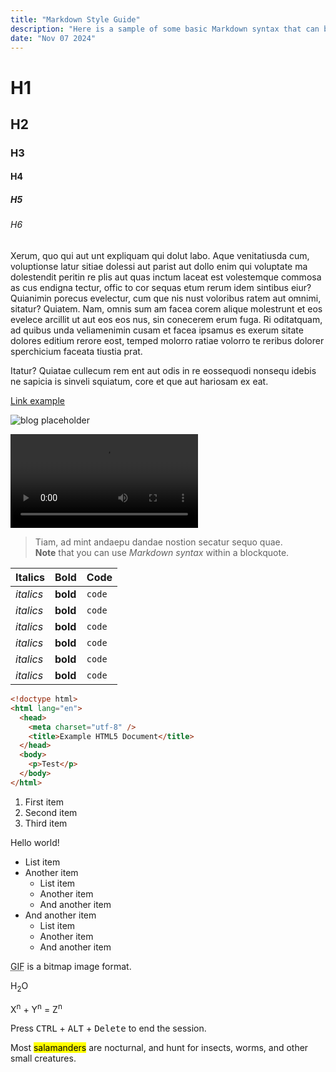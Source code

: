```yaml
---
title: "Markdown Style Guide"
description: "Here is a sample of some basic Markdown syntax that can be used when writing Markdown content in Astro."
date: "Nov 07 2024"
---
```


# H1

## H2

### H3

#### H4

##### H5

###### H6

Xerum, quo qui aut unt expliquam qui dolut labo. Aque venitatiusda cum, voluptionse latur sitiae dolessi aut parist aut dollo enim qui voluptate ma dolestendit peritin re plis aut quas inctum laceat est volestemque commosa as cus endigna tectur, offic to cor sequas etum rerum idem sintibus eiur? Quianimin porecus evelectur, cum que nis nust voloribus ratem aut omnimi, sitatur? Quiatem. Nam, omnis sum am facea corem alique molestrunt et eos evelece arcillit ut aut eos eos nus, sin conecerem erum fuga. Ri oditatquam, ad quibus unda veliamenimin cusam et facea ipsamus es exerum sitate dolores editium rerore eost, temped molorro ratiae volorro te reribus dolorer sperchicium faceata tiustia prat.

Itatur? Quiatae cullecum rem ent aut odis in re eossequodi nonsequ idebis ne sapicia is sinveli squiatum, core et que aut hariosam ex eat.

[Link example](https://example.com)

![blog placeholder](/static/og-image.jpg)

<Video controls>
  <source src="http://commondatastorage.googleapis.com/gtv-videos-bucket/sample/BigBuckBunny.mp4" type="video/mp4" />
</Video>

> Tiam, ad mint andaepu dandae nostion secatur sequo quae.  
> **Note** that you can use _Markdown syntax_ within a blockquote.

| Italics   | Bold     | Code   |
| --------- | -------- | ------ |
| _italics_ | **bold** | `code` |
| _italics_ | **bold** | `code` |
| _italics_ | **bold** | `code` |
| _italics_ | **bold** | `code` |
| _italics_ | **bold** | `code` |
| _italics_ | **bold** | `code` |

```html
<!doctype html>
<html lang="en">
  <head>
    <meta charset="utf-8" />
    <title>Example HTML5 Document</title>
  </head>
  <body>
    <p>Test</p>
  </body>
</html>
```

1. First item
2. Second item
3. Third item

Hello world!

- List item
- Another item
  - List item
  - Another item
  - And another item
- And another item
  - List item
  - Another item
  - And another item

<abbr title="Graphics Interchange Format">GIF</abbr> is a bitmap image format.

H<sub>2</sub>O

X<sup>n</sup> + Y<sup>n</sup> = Z<sup>n</sup>

Press <Kbd>CTRL</Kbd> + <Kbd>ALT</Kbd> + <Kbd>Delete</Kbd> to end the session.

Most <Mark>salamanders</Mark> are nocturnal, and hunt for insects, worms, and other small creatures.
